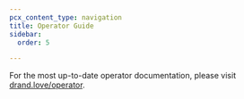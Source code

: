 ```yaml
---
pcx_content_type: navigation
title: Operator Guide
sidebar:
  order: 5

---
```


For the most up-to-date operator documentation, please visit [drand.love/operator](https://drand.love/operator/).
